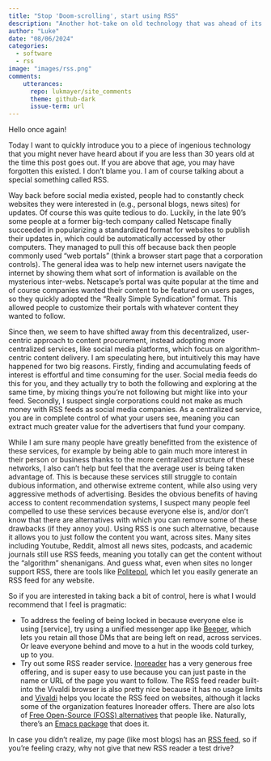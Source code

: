 ```yaml
---
title: "Stop 'Doom-scrolling', start using RSS"
description: "Another hot-take on old technology that was ahead of its time"
author: "Luke"
date: "08/06/2024"
categories:
  - software
  - rss
image: "images/rss.png"
comments:
    utterances:
      repo: lukmayer/site_comments
      theme: github-dark
      issue-term: url
---
```


Hello once again!

Today I want to quickly introduce you to a piece of ingenious technology that you might never have heard about if you are less than 30 years old at the time this post goes out. If you are above that age, you may have forgotten this existed. I don't blame you. I am of course talking about a special something called RSS.

Way back before social media existed, people had to constantly check websites they were interested in (e.g., personal blogs, news sites) for updates. Of course this was quite tedious to do. Luckily, in the late 90's some people at a former big-tech company called Netscape finally succeeded in popularizing a standardized format for websites to publish their updates in, which could be automatically accessed by other computers. They managed to pull this off because back then people commonly used "web portals" (think a browser start page that a corporation controls). The general idea was to help new internet users navigate the internet by showing them what sort of information is available on the mysterious inter-webs. Netscape's portal was quite popular at the time and of course companies wanted their content to be featured on users pages, so they quickly adopted the "Really Simple Syndication" format. This allowed people to customize their portals with whatever content they wanted to follow. 

Since then, we seem to have shifted away from this decentralized, user-centric approach to content procurement, instead adopting more centralized services, like social media platforms, which focus on algorithm-centric content delivery. I am speculating here, but intuitively this may have happened for two big reasons. Firstly,  finding and accumulating feeds of interest is effortful and time consuming for the user. Social media feeds do this for you, and they actually try to both the following and exploring at the same time, by mixing things you're not following but might like into your feed. Secondly, I suspect single corporations could not make as much money with RSS feeds as social media companies. As a centralized service, you are in complete control of what your users see, meaning you can extract much greater value for the advertisers that fund your company. 

While I am sure many people have greatly benefitted from the existence of these services, for example by being able to gain much more interest in their person or business thanks to the more centralized structure of these networks, I also can't help but feel that the average user is being taken advantage of. This is because these services still struggle to contain dubious information, and otherwise extreme content, while also using very aggressive methods of advertising. Besides the obvious benefits of having access to content recommendation systems, I suspect many people feel compelled to use these services because everyone else is, and/or don't know that there are alternatives with which you can remove some of these drawbacks (if they annoy you). Using RSS is one such alternative, because it allows you to just follow the content you want, across sites. Many sites including Youtube, Reddit, almost all news sites, podcasts, and academic journals still use RSS feeds, meaning you totally can get the content without the "algorithm" shenanigans. And guess what, even when sites no longer support RSS, there are tools like [Politepol](https://politepol.com/en/), which let you easily generate an RSS feed for any website. 

So if you are interested in taking back a bit of control, here is what I would recommend that I feel is pragmatic:

- To address the feeling of being locked in because everyone else is using [service], try using a unified messenger app like [Beeper](https://www.beeper.com), which lets you retain all those DMs that are being left on read, across services. Or leave everyone behind and move to a hut in the woods cold turkey, up to you. 
- Try out some RSS reader service. [Inoreader](https://www.inoreader.com) has a very generous free offering, and is super easy to use because you can just paste in the name or URL of the page you want to follow. The RSS feed reader built-into the Vivaldi browser is also pretty nice because it has no usage limits and [Vivaldi](https://vivaldi.com) helps you locate the RSS feed on websites, although it lacks some of the organization features Inoreader offers. There are also lots of [Free Open-Source (FOSS) alternatives](https://alternativeto.net/software/inoreader/?license=opensource) that people like. Naturally, there's an [Emacs package](https://github.com/skeeto/elfeed) that does it.  

In case you didn't realize, my page (like most blogs) has an [RSS feed](https://lukmayer.github.io/blog_index.xml), so if you're feeling crazy, why not give that new RSS reader a test drive?




